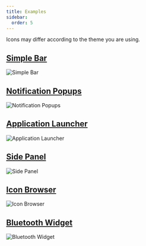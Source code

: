 ```yaml
---
title: Examples
sidebar:
  order: 5
---
```



<Aside>
Icons may differ according to the theme you are using.
</Aside>

## [Simple Bar](https://github.com/Fabric-Development/fabric/tree/main/examples/bar)

![Simple Bar](/assets/examples/bar.webp)



## [Notification Popups](https://github.com/Fabric-Development/fabric/tree/main/examples/notifications)

![Notification Popups](/assets/examples/notification.webp)


## [Application Launcher](https://github.com/Fabric-Development/fabric/tree/main/examples/app-launcher)

![Application Launcher](/assets/examples/launcher.webp)


## [Side Panel](https://github.com/Fabric-Development/fabric/tree/main/examples/side-panel)

![Side Panel](/assets/examples/panel.webp)


## [Icon Browser](https://github.com/Fabric-Development/fabric/tree/main/examples/icon-browser)

![Icon Browser](/assets/examples/icon_browser.webp)


## [Bluetooth Widget](https://github.com/Fabric-Development/fabric/tree/main/examples/bluetooth-widget)

![Bluetooth Widget](/assets/examples/bluetooth.webp)

